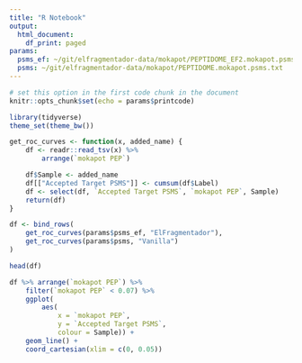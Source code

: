 ```yaml
---
title: "R Notebook"
output:
  html_document:
    df_print: paged
params:
  psms_ef: ~/git/elfragmentador-data/mokapot/PEPTIDOME_EF2.mokapot.psms.txt
  psms: ~/git/elfragmentador-data/mokapot/PEPTIDOME.mokapot.psms.txt
---
```


```r
# set this option in the first code chunk in the document
knitr::opts_chunk$set(echo = params$printcode)
```

```r
library(tidyverse)
theme_set(theme_bw())
```

```r
get_roc_curves <- function(x, added_name) {
    df <- readr::read_tsv(x) %>%
        arrange(`mokapot PEP`)

    df$Sample <- added_name
    df[["Accepted Target PSMS"]] <- cumsum(df$Label)
    df <- select(df, `Accepted Target PSMS`, `mokapot PEP`, Sample)
    return(df)
}

df <- bind_rows(
    get_roc_curves(params$psms_ef, "ElFragmentador"),
    get_roc_curves(params$psms, "Vanilla")
)

```

```r
head(df)
```


```r
df %>% arrange(`mokapot PEP`) %>%
    filter(`mokapot PEP` < 0.07) %>%
    ggplot(
        aes(
            x = `mokapot PEP`,
            y = `Accepted Target PSMS`,
            colour = Sample)) +
    geom_line() +
    coord_cartesian(xlim = c(0, 0.05))
```

